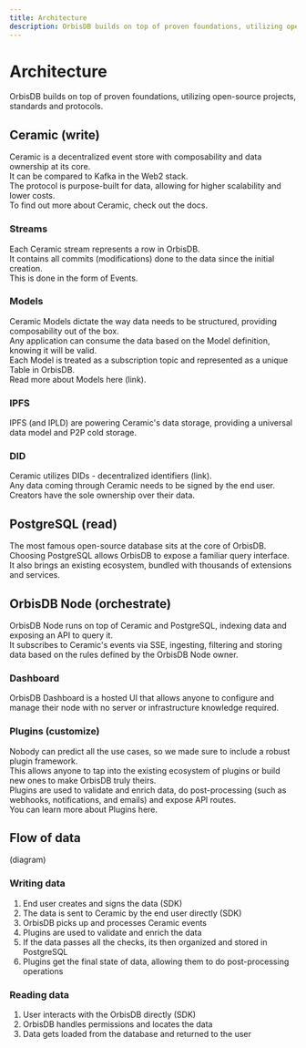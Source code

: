 ```yaml
---
title: Architecture
description: OrbisDB builds on top of proven foundations, utilizing open-source projects, standards and protocols.
---
```


# Architecture

OrbisDB builds on top of proven foundations, utilizing open-source projects, standards and protocols.

## Ceramic (write)

Ceramic is a decentralized event store with composability and data ownership at its core.\
It can be compared to Kafka in the Web2 stack.\
The protocol is purpose-built for data, allowing for higher scalability and lower costs.\
To find out more about Ceramic, check out the docs.

### Streams

Each Ceramic stream represents a row in OrbisDB.\
It contains all commits (modifications) done to the data since the initial creation.\
This is done in the form of Events.

### Models

Ceramic Models dictate the way data needs to be structured, providing composability out of the box.\
Any application can consume the data based on the Model definition, knowing it will be valid.\
Each Model is treated as a subscription topic and represented as a unique Table in OrbisDB.\
Read more about Models here (link).

### IPFS

IPFS (and IPLD) are powering Ceramic's data storage, providing a universal data model and P2P cold storage.

### DID

Ceramic utilizes DIDs - decentralized identifiers (link).\
Any data coming through Ceramic needs to be signed by the end user.\
Creators have the sole ownership over their data. 

## PostgreSQL (read)

The most famous open-source database sits at the core of OrbisDB.\
Choosing PostgreSQL allows OrbisDB to expose a familiar query interface.\
It also brings an existing ecosystem, bundled with thousands of extensions and services.

## OrbisDB Node (orchestrate)

OrbisDB Node runs on top of Ceramic and PostgreSQL, indexing data and exposing an API to query it.\
It subscribes to Ceramic's events via SSE, ingesting, filtering and storing data based on the rules defined by the OrbisDB Node owner.

### Dashboard

OrbisDB Dashboard is a hosted UI that allows anyone to configure and manage their node with no server or infrastructure knowledge required.

### Plugins (customize)

Nobody can predict all the use cases, so we made sure to include a robust plugin framework.\
This allows anyone to tap into the existing ecosystem of plugins or build new ones to make OrbisDB truly theirs.\
Plugins are used to validate and enrich data, do post-processing (such as webhooks, notifications, and emails) and expose API routes.\
You can learn more about Plugins here.

## Flow of data

(diagram)

### Writing data

1. End user creates and signs the data (SDK)
2. The data is sent to Ceramic by the end user directly (SDK)
3. OrbisDB picks up and processes Ceramic events
4. Plugins are used to validate and enrich the data
5. If the data passes all the checks, its then organized and stored in PostgreSQL
6. Plugins get the final state of data, allowing them to do post-processing operations

### Reading data

1. User interacts with the OrbisDB directly (SDK)
2. OrbisDB handles permissions and locates the data
3. Data gets loaded from the database and returned to the user